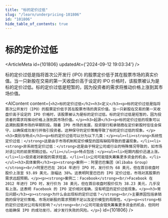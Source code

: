 ```yaml
---
title: "标的定价过低"
slug: "/learn/underpricing-101806"
id: "101806"
hide_table_of_contents: true
---
```



# 标的定价过低

<ArticleMeta id={101806} updatedAt={'2024-09-12 19:03:34'} />
<div className='border-solid border-b border-t-0 my-4 border-[var(--ifm-color-gray-300)]' />

标的定价过低是指将首次公开发行 (IPO) 的股票定价低于其在股票市场的真实价值。当一只新股在交易的第一天收盘价高于设定的 IPO 价格时，该股票被认为是标的定价过低。标的定价过低是短暂的，因为投资者的需求将推动价格上涨到其市场价值。

<AIContent content={`<h2>标的定价过低</h2><h3>定义</h3><p>标的定价过低是指将首次公开发行（IPO）的股票定价低于其在股票市场的真实价值。当一只新股在交易的第一天收盘价高于设定的 IPO 价格时，该股票被认为是标的定价过低。标的定价过低是短暂的，因为投资者的需求将推动价格上涨到其市场价值。</p><h3>起源</h3><p>标的定价过低的现象可以追溯到股票市场的早期阶段。随着 IPO 市场的发展，投资银行和承销商在定价新股时往往会保守，以确保成功发行并吸引投资者。这种保守的定价策略导致了标的定价过低的现象。</p><h3>类别与特点</h3><p>标的定价过低可以分为以下几类：</p><ul><li><strong>系统性定价过低：</strong>这是由于市场机制和定价模型的固有缺陷导致的普遍现象。</li><li><strong>非系统性定价过低：</strong>这是由于特定公司或行业的特殊情况导致的，如市场对该公司的前景预期过低。</li></ul><p>特点包括：</p><ul><li>短期内股价迅速上涨。</li><li>投资者对新股的需求旺盛。</li><li>公司可能错失筹集更多资金的机会。</li></ul><h3>具体案例</h3><p><strong>案例一：阿里巴巴集团（Alibaba Group）</strong><br/>阿里巴巴在 2014 年进行 IPO 时，发行价为 68 美元，但在首日收盘时股价上涨至 93.89 美元，涨幅达 38%。这表明阿里巴巴的 IPO 定价过低，市场对其股票的需求远超预期。</p><p><strong>案例二：Facebook</strong><br/>Facebook 在 2012 年进行 IPO 时，发行价为 38 美元，但在首日收盘时股价仅为 38.23 美元，几乎没有上涨。这表明 Facebook 的 IPO 定价相对准确，没有明显的定价过低现象。</p><h3>常见问题</h3><p><strong>为什么会出现标的定价过低？</strong><br/>主要原因包括承销商的保守定价策略、市场对新股的需求预期不足以及定价模型的局限性。</p><p><strong>标的定价过低对公司有何影响？</strong><br/>公司可能会错失筹集更多资金的机会，但同时也能确保 IPO 的成功发行，减少发行失败的风险。</p>`} id={101806} />

